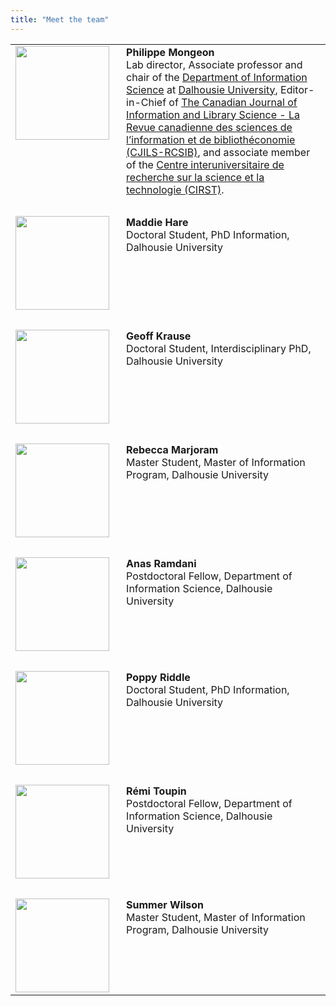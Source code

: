 ---
title: "Meet the team"
---

<table>
  <tr>
    <td style="width:180px;vertical-align: top;">![](images/pmongeon.jpg){width="150px"}</td>
    <td style="width:620px;vertical-align: top;">
    **Philippe Mongeon**<br>
Lab director, Associate professor and chair of the [Department of Information Science](https://www.dal.ca/faculty/management/faculty-staff/information-science.html) at [Dalhousie University](https://www.dal.ca), Editor-in-Chief of [The Canadian Journal of Information and Library Science - La Revue canadienne des sciences de l'information et de bibliothéconomie (CJILS-RCSIB)](https://www.erudit.org/en/journals/cjils/), and
associate member of the [Centre interuniversitaire de recherche sur la science et la technologie (CIRST)](https://www.cirst.uqam.ca/en/).
<br>
<a href="https://pmongeon.github.io" class="website-link" target="_blank">
  <i class="fa-solid fa-globe"></i>
</a>
</td>
  </tr>
  <tr><td style="height:"15px"><br></td></tr>
  <tr>
    <td>![](images/mhare.jpeg){width="150px"}</td>
    <td style="width:620px;vertical-align: top;">
        **Maddie Hare**<br>
        Doctoral Student, PhD Information, Dalhousie University
    </td>
  </tr>
  <tr><td style="height:"15px"><br></td></tr>
  <tr>
    <td>![](images/gkrause.png){width="150px"}</td>
    <td style="width:620px;vertical-align: top;">
    **Geoff Krause**<br>
    Doctoral Student, Interdisciplinary PhD, Dalhousie University
    </td>
  </tr>
  <tr><td style="height:"15px"><br></td></tr>
  <tr>
    <td>![](images/rmarjoram.jpg){width="150px"}</td>
    <td style="width:620px;vertical-align: top;">
    **Rebecca Marjoram**<br>
    Master Student, Master of Information Program, Dalhousie University
    </td>
  </tr>
  <tr><td style="height:"15px"><br></td></tr>
  <tr>
    <td>![](images/avatar.jpg){width="150px"}</td>
    <td style="width:620px;vertical-align: top;">
    **Anas Ramdani**<br>
    Postdoctoral Fellow, Department of Information Science, Dalhousie University
    </td>
  </tr>
  <tr><td style="height:"15px"><br></td></tr>
  <tr>
    <td>![](images/priddle.jpg){width="150px"}</td>
    <td style="width:620px;vertical-align: top;">
    **Poppy Riddle**<br>
    Doctoral Student, PhD Information, Dalhousie University    
    </td>
  </tr>
  <tr><td style="height:"15px"><br></td></tr>
  <tr>
    <td>![](images/rtoupin.jpg){width="150px"}</td>
    <td style="width:620px;vertical-align: top;">
    **Rémi Toupin**<br>
    Postdoctoral Fellow, Department of Information Science, Dalhousie University
    </td>
  </tr>
  <tr><td style="height:"15px"><br></td></tr>
  <tr>
    <td>![](images/swilson.jpg){width="150px"}</td>
    <td style="width:620px;vertical-align: top;">
    **Summer Wilson**<br>
    Master Student, Master of Information Program, Dalhousie University
    </td>
  </tr>
</table>
